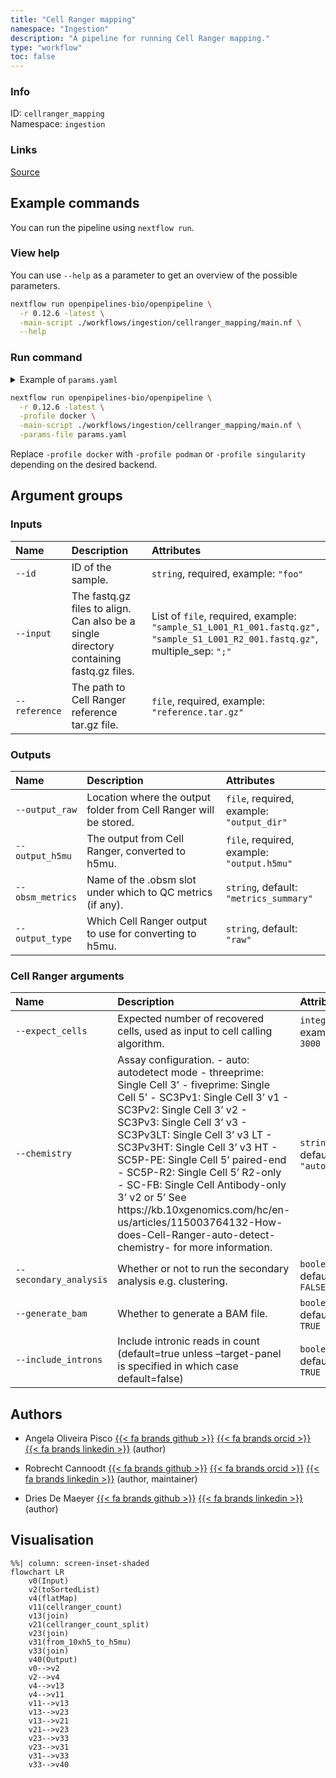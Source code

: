 ```yaml
---
title: "Cell Ranger mapping"
namespace: "Ingestion"
description: "A pipeline for running Cell Ranger mapping."
type: "workflow"
toc: false
---
```


::: {.column-margin}

### Info

ID: `cellranger_mapping`  
Namespace: `ingestion`

### Links
[Source](https://github.com/openpipelines-bio/openpipeline/blob/0.12.6/./workflows/ingestion/cellranger_mapping){.btn-action .btn-sm .btn-info .btn role="button"}

:::



## Example commands

You can run the pipeline using `nextflow run`.

### View help

You can use `--help` as a parameter to get an overview of the possible parameters.

```bash
nextflow run openpipelines-bio/openpipeline \
  -r 0.12.6 -latest \
  -main-script ./workflows/ingestion/cellranger_mapping/main.nf \
  --help
```

### Run command

<details>
<summary>Example of `params.yaml`</summary>
```yaml
# Inputs
id: # please fill in - example: "foo"
input: # please fill in - example: ["sample_S1_L001_R1_001.fastq.gz", "sample_S1_L001_R2_001.fastq.gz"]
reference: # please fill in - example: "reference.tar.gz"

# Outputs
# output_raw: "$id.$key.output_raw.output_raw"
# output_h5mu: "$id.$key.output_h5mu.h5mu"
obsm_metrics: "metrics_summary"
output_type: "raw"

# Cell Ranger arguments
# expect_cells: 3000
chemistry: "auto"
secondary_analysis: false
generate_bam: true
include_introns: true

# Nextflow input-output arguments
publish_dir: # please fill in - example: "output/"
# param_list: "my_params.yaml"
```
</details>

```bash
nextflow run openpipelines-bio/openpipeline \
  -r 0.12.6 -latest \
  -profile docker \
  -main-script ./workflows/ingestion/cellranger_mapping/main.nf \
  -params-file params.yaml
```

:::{.callout-note}
Replace `-profile docker` with `-profile podman` or `-profile singularity` depending on the desired backend.
:::

## Argument groups

### Inputs

|Name          |Description                                                                            |Attributes                                                                                                                   |
|:-------------|:--------------------------------------------------------------------------------------|:----------------------------------------------------------------------------------------------------------------------------|
|`--id`        |ID of the sample.                                                                      |`string`, required, example: `"foo"`                                                                                         |
|`--input`     |The fastq.gz files to align. Can also be a single directory containing fastq.gz files. |List of `file`, required, example: `"sample_S1_L001_R1_001.fastq.gz", "sample_S1_L001_R2_001.fastq.gz"`, multiple_sep: `";"` |
|`--reference` |The path to Cell Ranger reference tar.gz file.                                         |`file`, required, example: `"reference.tar.gz"`                                                                              |


### Outputs

|Name             |Description                                                       |Attributes                                 |
|:----------------|:-----------------------------------------------------------------|:------------------------------------------|
|`--output_raw`   |Location where the output folder from Cell Ranger will be stored. |`file`, required, example: `"output_dir"`  |
|`--output_h5mu`  |The output from Cell Ranger, converted to h5mu.                   |`file`, required, example: `"output.h5mu"` |
|`--obsm_metrics` |Name of the .obsm slot under which to QC metrics (if any).        |`string`, default: `"metrics_summary"`     |
|`--output_type`  |Which Cell Ranger output to use for converting to h5mu.           |`string`, default: `"raw"`                 |


### Cell Ranger arguments

|Name                   |Description                                                                                                                                                                                                                                                                                                                                                                                                                                                                                                       |Attributes                  |
|:----------------------|:-----------------------------------------------------------------------------------------------------------------------------------------------------------------------------------------------------------------------------------------------------------------------------------------------------------------------------------------------------------------------------------------------------------------------------------------------------------------------------------------------------------------|:---------------------------|
|`--expect_cells`       |Expected number of recovered cells, used as input to cell calling algorithm.                                                                                                                                                                                                                                                                                                                                                                                                                                      |`integer`, example: `3000`  |
|`--chemistry`          |Assay configuration. - auto: autodetect mode - threeprime: Single Cell 3' - fiveprime: Single Cell 5' - SC3Pv1: Single Cell 3' v1 - SC3Pv2: Single Cell 3' v2 - SC3Pv3: Single Cell 3' v3 - SC3Pv3LT: Single Cell 3' v3 LT - SC3Pv3HT: Single Cell 3' v3 HT - SC5P-PE: Single Cell 5' paired-end - SC5P-R2: Single Cell 5' R2-only - SC-FB: Single Cell Antibody-only 3' v2 or 5' See https://kb.10xgenomics.com/hc/en-us/articles/115003764132-How-does-Cell-Ranger-auto-detect-chemistry- for more information. |`string`, default: `"auto"` |
|`--secondary_analysis` |Whether or not to run the secondary analysis e.g. clustering.                                                                                                                                                                                                                                                                                                                                                                                                                                                     |`boolean`, default: `FALSE` |
|`--generate_bam`       |Whether to generate a BAM file.                                                                                                                                                                                                                                                                                                                                                                                                                                                                                   |`boolean`, default: `TRUE`  |
|`--include_introns`    |Include intronic reads in count (default=true unless --target-panel is specified in which case default=false)                                                                                                                                                                                                                                                                                                                                                                                                     |`boolean`, default: `TRUE`  |

## Authors


  * Angela Oliveira Pisco [{{< fa brands github >}}](https://github.com/aopisco) [{{< fa brands orcid >}}](https://orcid.org/0000-0003-0142-2355) [{{< fa brands linkedin >}}](https://linkedin.com/in/aopisco) (author)

  * Robrecht Cannoodt [{{< fa brands github >}}](https://github.com/rcannood) [{{< fa brands orcid >}}](https://orcid.org/0000-0003-3641-729X) [{{< fa brands linkedin >}}](https://linkedin.com/in/robrechtcannoodt) (author, maintainer)

  * Dries De Maeyer [{{< fa brands github >}}](https://github.com/ddemaeyer) [{{< fa brands linkedin >}}](https://linkedin.com/in/dries-de-maeyer-b46a814) (author)

## Visualisation

```mermaid
%%| column: screen-inset-shaded
flowchart LR
    v0(Input)
    v2(toSortedList)
    v4(flatMap)
    v11(cellranger_count)
    v13(join)
    v21(cellranger_count_split)
    v23(join)
    v31(from_10xh5_to_h5mu)
    v33(join)
    v40(Output)
    v0-->v2
    v2-->v4
    v4-->v13
    v4-->v11
    v11-->v13
    v13-->v23
    v13-->v21
    v21-->v23
    v23-->v33
    v23-->v31
    v31-->v33
    v33-->v40

```
